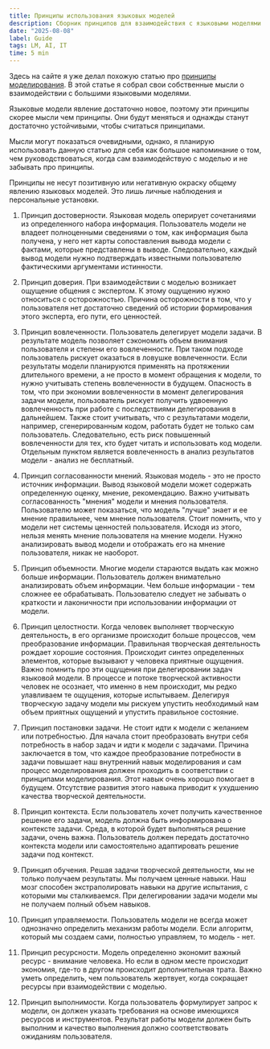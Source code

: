 ```yaml
---
title: Принципы использования языковых моделей
description: Сборник принципов для взаимодействия с языковыми моделями
date: "2025-08-08"
label: Guide
tags: LM, AI, IT
time: 5 min
---
```


Здесь на сайте я уже делал похожую статью про [принципы моделирования](/blog/ru/modelling-principles). В этой статье я собрал свои собственные мысли о взаимодействии с большими языковыми моделями. 

Языковые модели явление достаточно новое, поэтому эти принципы скорее мысли чем принципы. Они будут меняться и однажды станут достаточно устойчивыми, чтобы считаться принципами. 

Мысли могут показаться очевидными, однако, я планирую использовать данную статью для себя как большое напоминание о том, чем руководствоваться, когда сам взаимодействую с моделью и не забывать про принципы.

Принципы не несут позитивную или негативную окраску общему явлению языковых моделей. Это лишь личные наблюдения и персональные установки.  

1. Принцип достоверности. Языковая модель оперирует сочетаниями из определенного набора информация. 
Пользователь модели не владеет полноценными сведениями о том, как информация была получена, у него нет карты сопоставления вывода модели с фактами, которые представлены в выводе.
Следовательно, каждый вывод модели нужно подтверждать известными пользователю фактическими аргументами истинности. 

2. Принцип доверия. При взаимодействии с моделью возникает ощущение общения с экспертом. К этому ощущению нужно относиться с осторожностью. 
Причина осторожности в том, что у пользователя нет достаточно сведений об истории формирования этого эксперта, его пути, его ценностей. 

3. Принцип вовлеченности. Пользователь делегирует модели задачи. В результате модель позволяет сэкономить объем внимания пользователя и степени его вовлеченности. 
При таком подходе пользователь рискует оказаться в ловушке вовлеченности. Если результаты модели планируются применять на протяжении длительного времени, а не просто в момент обращения к модели, то нужно учитывать степень вовлеченности в будущем.
Опасность в том, что при экономии вовлеченности в момент делегирования задачи модели, пользователь рискует получить удвоенную вовлеченность при работе с последствиями делегирования в дальнейшем. 
Также стоит учитывать, что с результатами модели, например, сгенерированным кодом, работать будет не только сам пользователь. 
Следовательно, есть риск повышенный вовлеченности для тех, кто будет читать и использовать код модели. 
Отдельным пунктом является вовлеченность в анализ результатов модели - анализ не бесплатный.

4. Принцип согласованности мнений. Языковая модель - это не просто источник информации. Вывод языковой модели может содержать определенную оценку, мнение, рекомендацию. 
Важно учитывать согласованность "мнения" модели и мнения пользователя. Пользователю может показаться, что модель "лучше" знает и ее мнение правильнее, чем мнение пользователя. 
Стоит помнить, что у модели нет системы ценностей пользователя. Исходя из этого, нельзя менять мнение пользователя на мнение модели. 
Нужно анализировать вывод модели и отображать его на мнение пользователя, никак не наоборот. 

5. Принцип объемности. Многие модели стараются выдать как можно больше информации. Пользователь должен внимательно анализировать объем информации. 
Чем больше информации - тем сложнее ее обрабатывать. Пользователю следует не забывать о краткости и лаконичности при использовании информации от модели. 

6. Принцип целостности. Когда человек выполняет творческую деятельность, в его организме происходит больше процессов, чем преобразование информации. 
Правильная творческая деятельность рождает хорошие состояния. Происходит синтез определенных элементов, которые вызывают у человека приятные ощущения.
Важно помнить про эти ощущения при делегировании задач языковой модели. В процессе и потоке творческой активности человек не осознает, что именно в нем происходит, мы редко улавливаем те ощущения, которые испытываем. 
Делегируя творческую задачу модели мы рискуем упустить необходимый нам объем приятных ощущений и упустить правильное состояние. 

7. Принцип постановки задачи. Не стоит идти к модели с желанием или потребностью. Для начала стоит преобразовать внутри себя потребность в набор задач и идти к модели с задачами. 
Причина заключается в том, что каждое преобразование потребности в задачи повышает наш внутренний навык моделирования и сам процесс моделирования должен проходить в соответствии с принципами моделирования. 
Этот навык очень хорошо помогает в будущем. Отсутствие развития этого навыка приводит к ухудшению качества творческой деятельности. 

8. Принцип контекста. Если пользователь хочет получить качественное решение его задачи, модель должна быть информирована о контексте задачи. 
Среда, в которой будет выполняться решение задачи, очень важна. Пользователь должен передать достаточно контекста модели или самостоятельно адаптировать решение задачи под контекст. 

9. Принцип обучения. Решая задачи творческой деятельности, мы не только получаем результаты. Мы получаем ценные навыки. Наш мозг способен экстраполировать навыки на другие испытания, с которыми мы сталкиваемся. 
При делегировании задачи модели мы не получаем полный объем навыков. 

10. Принцип управляемости. Пользователь модели не всегда может однозначно определить механизм работы модели. Если алгоритм, который мы создаем сами, полностью управляем, то модель - нет. 

11. Принцип ресурсности. Модель определенно экономит важный ресурс - внимание человека. Но если в одном месте происходит экономия, где-то в другом происходит дополнительная трата. 
Важно уметь определить, чем пользователь жертвует, когда сокращает ресурсы при взаимодействии с моделью. 

12. Принцип выполнимости. Когда пользователь формулирует запрос к модели, он должен указать требования на основе имеющихся ресурсов и инструментов. 
Результат работы модели должен быть выполним и качество выполнения должно соответствовать ожиданиям пользователя.  